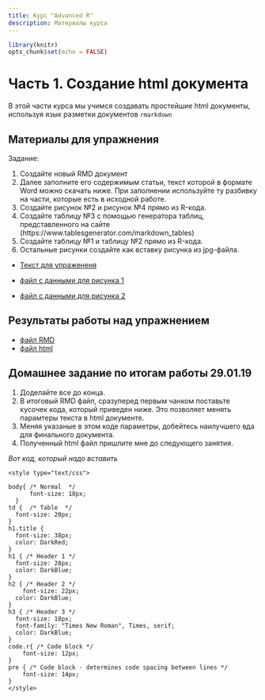 ```yaml
---
title: Курс "Advanced R"
description: Материалы курса 
---
```

 

```r
library(knitr)
opts_chunk$set(echo = FALSE)
```



# **Часть 1.** Создание html документа 

В этой части курса мы учимся создавать простейшие html документы, используя язык разметки документов `rmarkdown`

## Материалы для упражнения
Задание:

1. Создайте новый RMD документ
2. Далее заполните его содержимым статьи, текст которой в формате Word можно скачать ниже. При заполнении используйте ту разбивку на части, которые есть в исходной работе.
3. Создайте рисунок №2 и рисунок №4 прямо из R-кода.
4. Создайте таблицу №3 с помощью генератора таблиц, представленного на сайте (https://www.tablesgenerator.com/markdown_tables)
5. Создайте таблицу №1 и таблицу №2 прямо из R-кода.
6. Остальные рисунки создайте как вставку рисунка из jpg-файла.


- [Текст для упражененя](Advanced_R/Exercises/Khaitov_et_al_Derjugin.docx)

- [файл с данными для рисунка 1](Advanced_R/Exercises/data/myt_all.csv)
- [файл с данными для рисунка 2](Advanced_R/Exercises/data/myt_Z0_all_full.csv)

## Результаты работы над упражнением

- [файл RMD](My_html_project/Khaitov_et_al.Rmd)
- [файл html](My_html_project/Khaitov_et_al.html)

## Домашнее задание по итогам работы 29.01.19

1. Доделайте все до конца.
2. В итоговый RMD файл, сразуперед первым чанком поставьте кусочек кода, который приведен ниже. Это  позволяет менять парамтеры текста в html документе. 
3. Меняя указаные в этом коде параметры, добейтесь наилучшего вда для финального документа.
4. Полученный html файл пришлите мне до следующего занятия.

*Вот код, который надо вставить*

```
<style type="text/css">

body{ /* Normal  */
      font-size: 18px;
  }
td {  /* Table  */
  font-size: 20px;
}
h1.title {
  font-size: 38px;
  color: DarkRed;
}
h1 { /* Header 1 */
  font-size: 28px;
  color: DarkBlue;
}
h2 { /* Header 2 */
    font-size: 22px;
  color: DarkBlue;
}
h3 { /* Header 3 */
  font-size: 18px;
  font-family: "Times New Roman", Times, serif;
  color: DarkBlue;
}
code.r{ /* Code block */
    font-size: 12px;
}
pre { /* Code block - determines code spacing between lines */
    font-size: 14px;
}
</style>

```



